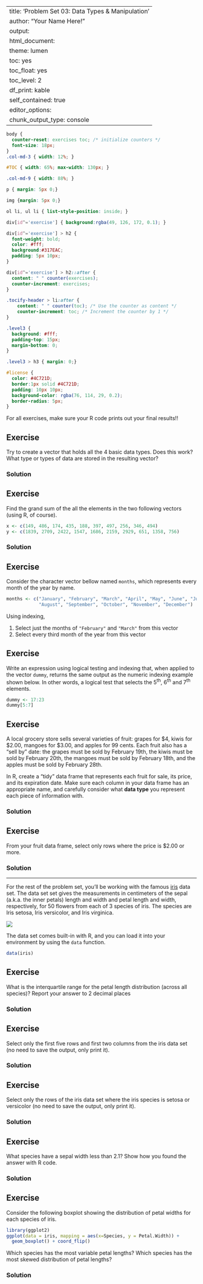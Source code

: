 
---
title: 'Problem Set 03: Data Types & Manipulation'
author: "Your Name Here!"
output:
  html_document:
    theme: lumen
    toc: yes
    toc_float: yes
    toc_level: 2
    df_print: kable
    self_contained: true
editor_options: 
  chunk_output_type: console
---

```css
body {
  counter-reset: exercises toc; /* initialize counters */
  font-size: 18px;
}
.col-md-3 { width: 12%; }

#TOC { width: 65%; max-width: 130px; }

.col-md-9 { width: 88%; }

p { margin: 5px 0;}

img {margin: 5px 0;}

ol li, ul li { list-style-position: inside; }

div[id^='exercise'] { background:rgba(49, 126, 172, 0.1); }

div[id^='exercise'] > h2 {
  font-weight: bold;
  color: #fff;
  background:#317EAC;
  padding: 5px 10px;
}

div[id^='exercise'] > h2::after {
  content: " " counter(exercises);
  counter-increment: exercises;
}

.tocify-header > li:after {
    content: " " counter(toc); /* Use the counter as content */
    counter-increment: toc; /* Increment the counter by 1 */
}

.level3 {
  background: #fff;
  padding-top: 15px;
  margin-bottom: 0;
}

.level3 > h3 { margin: 0;}

#license { 
  color: #4C721D;
  border:1px solid #4C721D;
  padding: 10px 10px;
  background-color: rgba(76, 114, 29, 0.2);
  border-radius: 5px;
}
```

<div id="license">
For all exercises, make sure your R code prints out your final results!!
</div>

## Exercise

Try to create a vector that holds all the 4 basic data types. Does this work? What type or types of data are stored in the resulting vector?

### Solution

## Exercise
Find the grand sum of the all the elements in the two following vectors (using R, of course).

```r
x <- c(149, 486, 174, 435, 188, 397, 497, 256, 346, 494)
y <- c(1839, 2709, 2422, 1547, 1686, 2159, 2929, 651, 1358, 756)
```

### Solution

## Exercise
Consider the character vector bellow named `months`, which represents every month of the year by name.

```r
months <- c("January", "February", "March", "April", "May", "June", "July",
            "August", "September", "October", "November", "December")
```

Using indexing, 

1. Select just the months of `"February"` and `"March"` from this vector
2. Select every third month of the year from this vector

## Exercise

Write an expression using logical testing and indexing that, when applied to the vector `dummy`, returns the same output as the numeric indexing example shown below. In other words, a logical test that selects the 5^th^, 6^th^ and 7^th^ elements.

```r
dummy <- 17:23
dummy[5:7]
```

## Exercise
A local grocery store sells several varieties of fruit: grapes for $4, kiwis for $2.00, mangoes for $3.00, and apples for 99 cents. Each fruit also has a "sell by" date: the grapes must be sold by February 19th, the kiwis must be sold by February 20th, the mangoes must be sold by February 18th, and the apples must be sold by February 28th. 

In R, create a "tidy" data frame that represents each fruit for sale, its price, and its expiration date. Make sure each column in your data frame has an appropriate name, and carefully consider what **data type** you represent each piece of information with.

### Solution

## Exercise
From your fruit data frame, select only rows where the price is $2.00 or more.

### Solution

***

For the rest of the problem set, you'll be working with the famous [iris](https://en.wikipedia.org/wiki/Iris_flower_data_set) data set. The data set set gives the measurements in centimeters of the sepal (a.k.a. the inner petals) length and width and petal length and width, respectively, for 50 flowers from each of 3 species of iris. The species are Iris setosa, Iris versicolor, and Iris virginica.

![](https://upload.wikimedia.org/wikipedia/commons/thumb/4/41/Iris_versicolor_3.jpg/440px-Iris_versicolor_3.jpg)

The data set comes built-in with R, and you can load it into your environment by using the `data` function.

```r
data(iris)
```

## Exercise
What is the interquartile range for the petal length distribution (across all species)? Report your answer to 2 decimal places

### Solution

## Exercise

Select only the first five rows and first two columns from the iris data set (no need to save the output, only print it).

### Solution

## Exercise
Select only the rows of the iris data set where the iris species is setosa or versicolor (no need to save the output, only print it).

### Solution

## Exercise
What species have a sepal width less than 2.1? Show how you found the answer with R code.

### Solution

## Exercise
Consider the following boxplot showing the distribution of petal widths for each species of iris.

```r
library(ggplot2)
ggplot(data = iris, mapping = aes(x=Species, y = Petal.Width)) +
  geom_boxplot() + coord_flip()
```

Which species has the most variable petal lengths? Which species has the most skewed distribution of petal lengths?

### Solution
